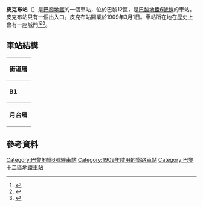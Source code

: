{{Infobox station
| name                = 皮克布站
| symbol_location     = paris
| symbol              = m
| symbol2             = 
| type                = [[巴黎地鐵|巴黎地鐵]]車站
| image               = [[File:Metro_6_Picpus_quais.JPG|275px]]
| alt                 = 
| caption             = 
| other_name          = 
| address             = [[巴黎12區|巴黎12區]]
| borough             = [[法蘭西島|法蘭西島]]
| country             = 法國
| iso_region          = FR_scale:2000
| coordinates_display = title
| coordinates_format  = dms
| latd  = 48.84515| latm  = | lats  = | latNS  = 
| longd = 2.400494| longm = | longs = | longEW = 
| coordinates         = 
| owned               = [[RATP|RATP]]
| operator            = [[RATP|RATP]]
| line                = 
| disabled            = 
| zone                = 1
| opened              = {{Start-date|1909年3月1日}}
| closed              = <!-- {{End date|YYYY|MM|DD|df=y}} -->
| services            = 
| map_type            = France Paris
}}
'''皮克布站'''（{{lang-fr|Picpus}}）是[[巴黎地鐵|巴黎地鐵]]的一個車站，位於巴黎12區，是[[巴黎地鐵6號線|巴黎地鐵6號線]]的車站。皮克布站只有一個出入口。皮克布站開業於1909年3月1日。車站所在地在歷史上曾有一座城門<ref>{{cite web|title=Barrière de Saint-Mandé, picture|url=http://gallica.bnf.fr/ark:/12148/btv1b77400139.item.f1.langFR|publisher=[[Bibliothèque_nationale_de_France|Bibliothèque nationale de France]]|language=fr|accessdate=21 October 2009|archive-date=2016-06-30|archive-url=https://web.archive.org/web/20160630051413/http://gallica.bnf.fr/ark:/12148/btv1b77400139.item.f1.langFR|dead-url=no}}</ref><ref>{{cite web|title=Barrière de Saint-Mandé, picture|url=http://gallica.bnf.fr/ark:/12148/btv1b7743634g.item.f1.langFR|publisher=[[Bibliothèque_nationale_de_France|Bibliothèque nationale de France]]|language=fr|accessdate=21 October 2009|archive-date=2016-06-30|archive-url=https://web.archive.org/web/20160630091647/http://gallica.bnf.fr/ark:/12148/btv1b7743634g.item.f1.langFR|dead-url=no}}</ref><ref>{{cite web |title=Barrière de Saint-Mandé |url=http://gallica.bnf.fr/ark:/12148/bpt6k208539k.image.f196.langFR |publisher=[[Bibliothèque_nationale_de_France|Bibliothèque nationale de France]] |language=fr |accessdate=21 October 2009 |archive-date=2016-06-30 |archive-url=https://web.archive.org/web/20160630073527/http://gallica.bnf.fr/ark:/12148/bpt6k208539k.image.f196.langFR |dead-url=no }}</ref>。
== 車站結構 ==
{| border=0 cellspacing=0 cellpadding=3
|style="border-bottom:solid 1px gray;border-top:solid 1px gray;" width=50 valign=top|'''街道層'''
|-
|style="border-bottom:solid 1px gray;border-top:solid 1px gray;" width=50 valign=top|'''B1'''
|style="border-top:solid 1px gray;border-bottom:solid 1px gray;" width=100 valign=top|月台連接夾層
|-
|style="border-bottom:solid 1px gray;" width=50 rowspan=4 valign=top|'''月台層'''
|style="border-top:solid 1px gray;border-right:solid 2px black;border-left:solid 2px black;border-bottom:solid 2px black;" colspan=2|<center><small>[[側式月台|側式月台]]，右側開門</small>
|-
|style="border-bottom:solid 1px gray;" width=150|往夏爾·戴高樂-星形
|style="border-bottom:solid 1px gray;" width=300|{{arrow|L}} [[File:Metro-M.svg|16x16px]][[File:Paris_Metro_6.svg|16x16px]]往[[夏爾·戴高樂-星形站|夏爾·戴高樂-星形]]<small>（[[美天站|美天]]）</small>
|-
|往民族
|{{arrow|R}} [[File:Metro-M.svg|16x16px]][[File:Paris_Metro_6.svg|16x16px]]往[[民族站_(巴黎地鐵)|民族]]<small>（總站）</small>
|-
|style="border-top:solid 2px black;border-right:solid 2px black;border-left:solid 2px black;border-bottom:solid 1px gray;" colspan=2|<center><small>[[側式月台|側式月台]]，右側開門</small>
|}

==參考資料==
{{reflist}}
{{commons category|Picpus (Paris Metro)}}
{{巴黎地鐵6號線}}
{{DEFAULTSORT:Picpus}}
[[Category:巴黎地鐵6號線車站|Category:巴黎地鐵6號線車站]]
[[Category:1909年啟用的鐵路車站|Category:1909年啟用的鐵路車站]]
[[Category:巴黎十二區地鐵車站|Category:巴黎十二區地鐵車站]]